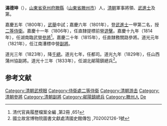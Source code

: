 '''滿德坤'''（{{bd|1776年||1837年|catIdx=}}），[[山東省|山東省]][[兗州府|兗州府]][[滕縣|滕縣]]（[[山東省|山東省]][[滕州市|滕州市]]）人，[[清朝|清朝]]軍事將領、[[武進士|武進士]]及第。

嘉慶五年（1800年），[[武舉|武舉]]中試；嘉慶六年（1801年），登[[武進士|武進士]]一甲第二名，授[[二等侍衛|二等侍衛]]。嘉慶十一年（1806年），任直隸提標前營[[遊擊|遊擊]]。嘉慶十九年（1814年），任湖南臨武營[[參將|參將]]<ref>清代官員履歷檔案全編 ,第2冊 ,651</ref>。嘉慶二十年（1815年），任直隸務關路參將。道光元年（1821年），任江南漕標中營[[副將|副將]]。

道光三年（1823年），降[[千總|千總]]。道光七年，任都司。道光九年（1829年），任山西蒲州協副將。道光十三年（1833年），任湖北鄖陽鎮總兵<ref>國立故宮博物院圖書文獻處清國史館傳包 ,702002126-1號</ref>。

==参考文献==
{{reflist}}

{{清朝人物小作品}}
{{嘉慶六年辛酉恩科武殿試金榜}}
{{DEFAULTSORT:Man滿}}
[[Category:清朝武榜眼|Category:清朝武榜眼]]
[[Category:侍衛處二等侍衛|Category:侍衛處二等侍衛]]
[[Category:清朝游击|Category:清朝游击]]
[[Category:清朝參將|Category:清朝參將]]
[[Category:清朝副將|Category:清朝副將]]
[[Category:鄖陽鎮總兵|Category:鄖陽鎮總兵]]
[[Category:滕州人|Category:滕州人]]
[[Category:滿姓|De]]